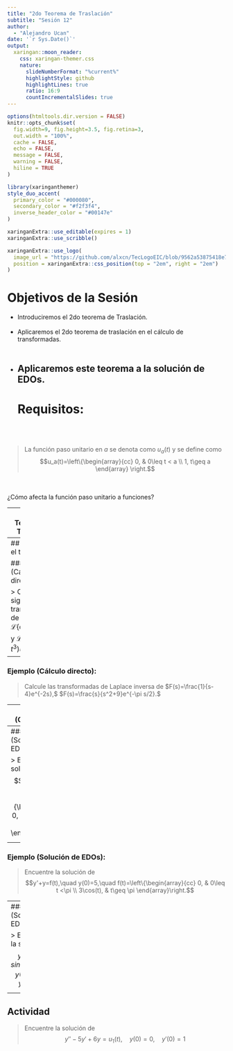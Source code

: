 ```yaml
---
title: "2do Teorema de Traslación"
subtitle: "Sesión 12"
author: 
  - "Alejandro Ucan"
date: '`r Sys.Date()`'
output:
  xaringan::moon_reader:
    css: xaringan-themer.css
    nature:
      slideNumberFormat: "%current%"
      highlightStyle: github
      highlightLines: true
      ratio: 16:9
      countIncrementalSlides: true
---
```


```r
options(htmltools.dir.version = FALSE)
knitr::opts_chunk$set(
  fig.width=9, fig.height=3.5, fig.retina=3,
  out.width = "100%",
  cache = FALSE,
  echo = FALSE,
  message = FALSE, 
  warning = FALSE,
  hiline = TRUE
)
```

```r
library(xaringanthemer)
style_duo_accent(
  primary_color = "#000080",
  secondary_color = "#f2f3f4",
  inverse_header_color = "#00147e"
)
```

```r
xaringanExtra::use_editable(expires = 1)
xaringanExtra::use_scribble()
```

```r
xaringanExtra::use_logo(
  image_url = "https://github.com/alxcn/TecLogoEIC/blob/9562a53875418e749a296c85808a19c85fc4be74/IngenieriaCiencias_Horizontal_RGB.png",
  position = xaringanExtra::css_position(top = "2em", right = "2em")
)
```

# Objetivos de la Sesión

* Introduciremos el 2do teorema de Traslación. <br/><br/>
* Aplicaremos el 2do teorema de traslación en el cálculo de transformadas. <br/><br/>
* Aplicaremos este teorema a la solución de EDOs.
---
# Requisitos:
<br/><br/>

> La función paso unitario en $a$ se denota como $u_a(t)$ y se define como $$u_a(t)=\left\{\begin{array}{cc} 0, & 0\leq t < a \\ 1, t\geq a \end{array} \right.$$

<br/><br/>
¿Cómo afecta la función paso unitario a funciones? 




---
# 2do Teorema de Traslación

> __Teorema:__ Sea $f(t)$ una función tal que $\mathcal{L}\{f(t)\}=F(s)$ exista. Entonces se cumple que $$\mathcal{L}\{f(t-a)u_a(t)\}=e^{-as}F(s).$$

<br/><br/>
> _Implicaciones del Teorema:_ ahora cada que calculemos la transformada de una función trasladada esto se ve como un factor exponencial en su transformada original.

---
## Aplicando el teorema:

### Ejemplo (Cálculo directo):

> Calcule las siguientes transformadas de Laplace: $\mathcal{L}\{\cos(t)u_{\pi}(t)\}$ y $\mathcal{L}\{(-3t^4+t^3)u_{3}(t)\}.$

---
### Ejemplo (Cálculo directo):

> Calcule las transformadas de Laplace inversa de $F(s)=\frac{1}{s-4}e^{-2s},$ $F(s)=\frac{s}{s^2+9}e^{-\pi s/2}.$


---
### Ejemplo (Cálculo Directo)

> Calcule la transfromada de Laplace Inversa de $$F(s)=\frac{e^{-s}}{s(s^2-4)}.$$

---
### Ejemplo (Solución de EDOs):

> Encuentre la solución de $$y'+y=f(t),\quad y(0)=0,\quad f(t)=\left\{\begin{array}{cc} 0, & 0\leq t < 1 \\ 5, & t\geq 1 \end{array}\right.$$ 

---
### Ejemplo (Solución de EDOs):

> Encuentre la solución de $$y'+y=f(t),\quad y(0)=5,\quad f(t)=\left\{\begin{array}{cc} 0, & 0\leq t <\pi \\ 3\cos(t), & t\geq \pi \end{array}\right.$$ 

---
### Ejemplo (Solución de EDOs):

> Encuentre la solución de $$y''+4y=sin(t)u_{2\pi}(t),\quad y(0)=1,\quad y'(0)=0.$$ 

---
## Actividad

> Encuentre la solución de $$y''-5y'+6y=u_1(t),\quad y(0)=0,\quad y'(0)=1$$ 
